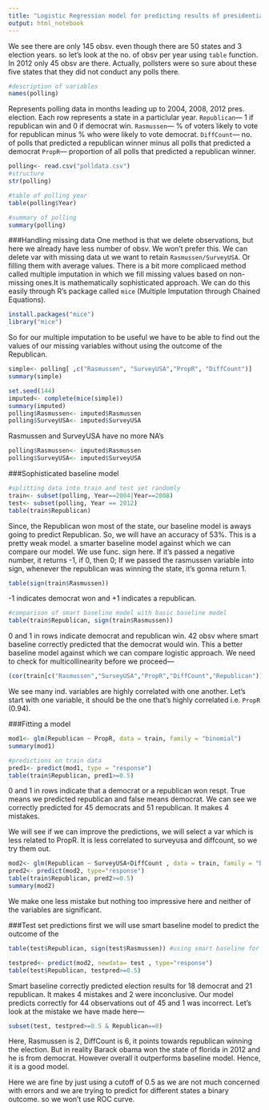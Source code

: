 ---
title: "Logistic Regression model for predicting results of presidential elections"
output: html_notebook
---

We see there are only 145 obsv. even though there are 50 states and 3 election years. so let's look at the no. of obsv per year using `table` function. In 2012 only 45 obsv are there. Actually, pollsters were so sure about these five states that they did not conduct any polls there.
```{r}
#description of variables
names(polling) 
```
Represents polling data in months leading up to 2004, 2008, 2012 pres. election. Each row represents a state in a particlular year.
`Republican`--- 1 if republican win and 0 if democrat win.
`Rasmussen`--- % of voters likely to vote for republican minus % who were likely to vote democrat.
`DiffCount`--- no. of polls that predicted a republican winner minus all polls that predicted a democrat
`PropR`--- proportion of all polls that predicted a republican winner.

```{r}
polling<- read.csv("polldata.csv")
#structure
str(polling)

#table of polling year
table(polling$Year)

#summary of polling  
summary(polling)

```

###Handling missing data
One method is that we delete observations, but here we already have less number of obsv. We won't prefer this. We can delete var with missing data ut we want to retain `Rasmussen/SurveyUSA`. Or filling them with average values. 
There is a bit more complicaed method called multiple imputation in which we fill missing values based on non-missing ones.It is mathematically sophisticated approach. We can do this easily through R's package called `mice` (Multiple Imputation through Chained Equations).

```{r,message=FALSE, warning=FALSE, eval=FALSE}
install.packages("mice") 
library("mice")
```
So for our multiple imputation to be useful we have to be able to find out the  values of our missing variables without using the outcome of the Republican. 

```{r}
simple<- polling[ ,c("Rasmussen", "SurveyUSA","PropR", "DiffCount")]
summary(simple)

```

```{r}
set.seed(144)
imputed<- complete(mice(simple))
summary(imputed)
polling$Rasmussen<- imputed$Rasmussen
polling$SurveyUSA<- imputed$SurveyUSA
```
Rasmussen and SurveyUSA have no more NA's
```{r}
polling$Rasmussen<- imputed$Rasmussen
polling$SurveyUSA<- imputed$SurveyUSA

```

###Sophisticated baseline model
```{r}
#splitting data into train and test set randomly
train<- subset(polling, Year==2004|Year==2008)
test<- subset(polling, Year == 2012)
table(train$Republican)

```
Since, the Republican won most of the state, our baseline model is aways going to predict Republican. So, we will have an accuracy of 53%. This is a pretty weak model. a smarter baseline model against which we can compare our model. We use func. sign here. If it's passed a negative number, it returns -1, if 0, then 0; If we passed the rasmussen variable into sign, whenever the republican was winning the state, it's gonna return 1.


```{r}

table(sign(train$Rasmussen))
```
-1 indicates democrat won and +1 indicates a republican. 

```{r}
#comparison of smart baseline model with basic baseline model
table(train$Republican, sign(train$Rasmussen))
```
0  and 1 in rows indicate democrat and republican win. 42 obsv where smart baseline correctly predicted that the democrat would win. This a better baseline model against which we can compare logistic approach.
We need to check for multicollinearity before we proceed---
```{r}
(cor(train[c("Rasmussen","SurveyUSA","PropR","DiffCount","Republican")]))
```
We see many ind. variables are highly correlated with one another. Let's start with one variable, it should be the one that's highly correlated i.e. `PropR` (0.94). 

###Fitting a model
```{r}
mod1<- glm(Republican ~ PropR, data = train, family = "binomial")
summary(mod1)

#predictions on train data
pred1<- predict(mod1, type = "response")
table(train$Republican, pred1>=0.5)
```
0 and 1 in rows indicate that a democrat or a republican won respt. True means we predicted republican and false means democrat. We can see we correctly predicted for 45 democrats and 51 republican. It makes 4 mistakes.


We will see if we can improve the predictions, we will select a var which is less related to PropR. It is less correlated to surveyusa and diffcount, so we try them out.
```{r}
mod2<- glm(Republican ~ SurveyUSA+DiffCount , data = train, family = "binomial")
pred2<- predict(mod2, type="response")
table(train$Republican, pred2>=0.5)
summary(mod2)

```
We make one less mistake but nothing too impressive here and neither of the variables are significant.

###Test set predictions
first we will use smart baseline model to predict the outcome of the 
```{r}
table(test$Republican, sign(test$Rasmussen)) #using smart baseline for predictions

testpred<- predict(mod2, newdata= test , type="response")
table(test$Republican, testpred>=0.5)

```
Smart baseline correctly predicted election results for 18 democrat and 21 republican. It makes 4 mistakes and 2 were inconclusive. 
Our model predicts correctly for 44 observations out of 45 and 1 was incorrect.
Let's look at the mistake we have made here---
```{r}
subset(test, testpred>=0.5 & Republican==0)
```
Here, Rasmussen is 2, DiffCount is 6, it points towards republican winning the election. But in reality Barack obama won the state of florida in 2012 and he is from democrat. However overall it outperforms baseline model. Hence, it is a good model.

Here we are fine by just using a cutoff of 0.5 as we are not much concerned with errors and we are trying to predict for different states a binary outcome. so we won't use ROC curve.








